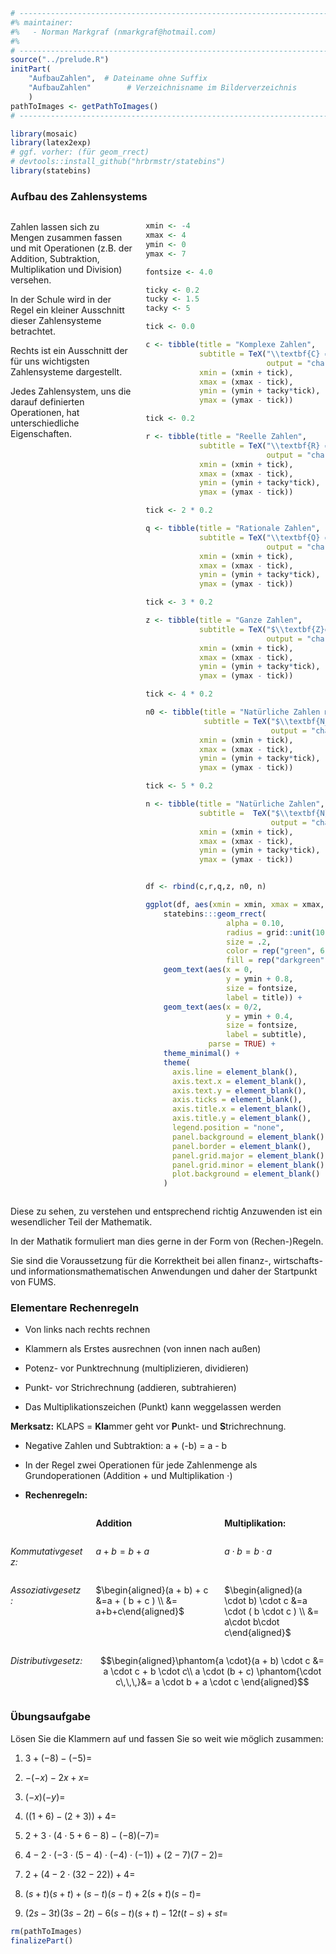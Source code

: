 ```r
# ---------------------------------------------------------------------------
#% maintainer:
#%   - Norman Markgraf (nmarkgraf@hotmail.com)
#%
# ---------------------------------------------------------------------------
source("../prelude.R")
initPart(
    "AufbauZahlen",  # Dateiname ohne Suffix
    "AufbauZahlen"        # Verzeichnisname im Bilderverzeichnis 
    )
pathToImages <- getPathToImages()
# ---------------------------------------------------------------------------

library(mosaic)
library(latex2exp)
# ggf. vorher: (für geom_rrect)
# devtools::install_github("hrbrmstr/statebins")
library(statebins)


```

### Aufbau des Zahlensystems

:::::: {.columns}
::: {.column width="40%"}
:::: {.small}
Zahlen lassen sich zu Mengen zusammen fassen und mit Operationen
(z.B. der Addition, Subtraktion, Multiplikation und Division) versehen.



In der Schule wird in der Regel ein kleiner Ausschnitt dieser Zahlensysteme
betrachtet. 



Rechts ist ein Ausschnitt der für uns wichtigsten Zahlensysteme dargestellt.


Jedes Zahlensystem, uns die darauf definierten Operationen, hat unterschiedliche
Eigenschaften. 


::::
:::
::: {.column width="59%"}

```r

xmin <- -4
xmax <- 4
ymin <- 0
ymax <- 7

fontsize <- 4.0

ticky <- 0.2
tucky <- 1.5
tacky <- 5

tick <- 0.0

c <- tibble(title = "Komplexe Zahlen", 
            subtitle = TeX("\\textbf{C} = Menge reellen und imaginären Zahlen", 
                           output = "character"),
            xmin = (xmin + tick), 
            xmax = (xmax - tick), 
            ymin = (ymin + tacky*tick), 
            ymax = (ymax - tick))

tick <- 0.2

r <- tibble(title = "Reelle Zahlen", 
            subtitle = TeX("\\textbf{R} = Menge rationalen und irrationalen Zahlen", 
                           output = "character"),
            xmin = (xmin + tick), 
            xmax = (xmax - tick), 
            ymin = (ymin + tacky*tick), 
            ymax = (ymax - tick))

tick <- 2 * 0.2

q <- tibble(title = "Rationale Zahlen",
            subtitle = TeX("\\textbf{Q} = Menge der Brüche", 
                           output = "character"),
            xmin = (xmin + tick), 
            xmax = (xmax - tick), 
            ymin = (ymin + tacky*tick), 
            ymax = (ymax - tick))

tick <- 3 * 0.2

z <- tibble(title = "Ganze Zahlen",
            subtitle = TeX("$\\textbf{Z}=\\left{...,-3, -2, -1, 0, 1 ,2, 3,...\\right}$",
                           output = "character"),
            xmin = (xmin + tick), 
            xmax = (xmax - tick), 
            ymin = (ymin + tacky*tick), 
            ymax = (ymax - tick))

tick <- 4 * 0.2

n0 <- tibble(title = "Natürliche Zahlen mit Null", 
             subtitle = TeX("$\\textbf{N_0}=\\left{0,1,2,3,... \\right}$", 
                            output = "character"),
            xmin = (xmin + tick), 
            xmax = (xmax - tick), 
            ymin = (ymin + tacky*tick), 
            ymax = (ymax - tick))

tick <- 5 * 0.2

n <- tibble(title = "Natürliche Zahlen", 
            subtitle =  TeX("$\\textbf{N}=\\left{1,2,3,... \\right}\\,$", 
                            output = "character"),
            xmin = (xmin + tick), 
            xmax = (xmax - tick), 
            ymin = (ymin + tacky*tick), 
            ymax = (ymax - tick))


df <- rbind(c,r,q,z, n0, n)

ggplot(df, aes(xmin = xmin, xmax = xmax, ymin = ymin, ymax = ymax)) +
    statebins:::geom_rrect( 
                  alpha = 0.10, 
                  radius = grid::unit(10,"pt"), 
                  size = .2,
                  color = rep("green", 6), 
                  fill = rep("darkgreen", 6)) +
    geom_text(aes(x = 0, 
                  y = ymin + 0.8,
                  size = fontsize,
                  label = title)) + 
    geom_text(aes(x = 0/2, 
                  y = ymin + 0.4, 
                  size = fontsize,
                  label = subtitle), 
              parse = TRUE) +
    theme_minimal() + 
    theme(
      axis.line = element_blank(),
      axis.text.x = element_blank(),
      axis.text.y = element_blank(),
      axis.ticks = element_blank(),
      axis.title.x = element_blank(),
      axis.title.y = element_blank(),
      legend.position = "none",
      panel.background = element_blank(),
      panel.border = element_blank(),
      panel.grid.major = element_blank(),
      panel.grid.minor = element_blank(),
      plot.background = element_blank()
    )

```

:::
::::::

:::: {.small}

Diese zu sehen, zu verstehen und entsprechend richtig Anzuwenden ist ein
wesendlicher Teil der Mathematik. 

In der Mathatik formuliert man dies gerne in der Form von (Rechen-)Regeln.

Sie sind die Voraussetzung für die Korrektheit bei allen finanz-, wirtschafts- 
und informationsmathematischen Anwendungen und daher der Startpunkt von FUMS.

::::

### Elementare Rechenregeln

::::::::: {.footnotesize}

- Von links nach rechts rechnen

- Klammern als Erstes ausrechnen (von innen nach außen)

- Potenz- vor Punktrechnung (multiplizieren, dividieren)

- Punkt- vor Strichrechnung (addieren, subtrahieren)

- Das Multiplikationszeichen (Punkt) kann weggelassen werden

**Merksatz:** KLAPS = **Kla**mmer geht vor **P**unkt- und **S**trichrechnung.

- Negative Zahlen und Subtraktion: a + (-b) = a - b 

- In der Regel zwei Operationen für jede Zahlenmenge als Grundoperationen (Addition $+$ und Multiplikation $\cdot$)

- **Rechenregeln:**

:::::: {.columns}
::: {.column width="25%"}

:::
::: {.column width="40%"}
**Addition**
:::
::: {.column width="35%"}
**Multiplikation:**
:::
::::::

:::::: {.columns}
::: {.column width="25%"}
*Kommutativgesetz:*
:::
::: {.column width="40%"}
$a + b = b + a$
:::
::: {.column width="35%"}
$a \cdot b = b \cdot a$
:::
::::::

:::::: {.columns}
::: {.column width="25%"}
*Assoziativgesetz:*
:::
::: {.column width="40%"}
$\begin{aligned}(a + b) + c &=a + ( b + c ) \\ &= a+b+c\end{aligned}$
:::
::: {.column width="35%"}
$\begin{aligned}(a \cdot b) \cdot c &=a \cdot ( b \cdot c ) \\ &= a\cdot b\cdot c\end{aligned}$
:::
::::::
:::::: {.columns}

::: {.column width="25%"}
*Distributivgesetz:*
:::
::: {.column width="75%"}
$$\begin{aligned}\phantom{a \cdot}(a + b) \cdot c &= a \cdot c + b \cdot c\\
   a \cdot (b + c) \phantom{\cdot c\,\,\,}&= a \cdot b + a \cdot c
   \end{aligned}$$

:::
::::::

:::::::::

### Übungsaufgabe

Lösen Sie die Klammern auf und fassen Sie so weit wie möglich zusammen:

1. $3+(- 8) - (- 5) =$

2. $-(- x) - 2x + x =$

3. $(- x)(- y) =$

4. $((1+6) - (2+3)) + 4=$

5. $2+3\cdot(4\cdot 5+6-8) - (-8)(-7) =$

6. $4-2\cdot(-3\cdot(5-4)\cdot(-4)\cdot(-1)) + (2-7)(7-2)=$

7. $2+(4-2\cdot(32-22)) + 4=$
 
8. $(s+t)(s+t)+(s-t)(s-t)+2(s+t)(s-t)=$

9. $(2s-3t)(3s-2t) - 6(s-t)(s+t) - 12t(t-s) + st =$


```r
rm(pathToImages)
finalizePart()
```
